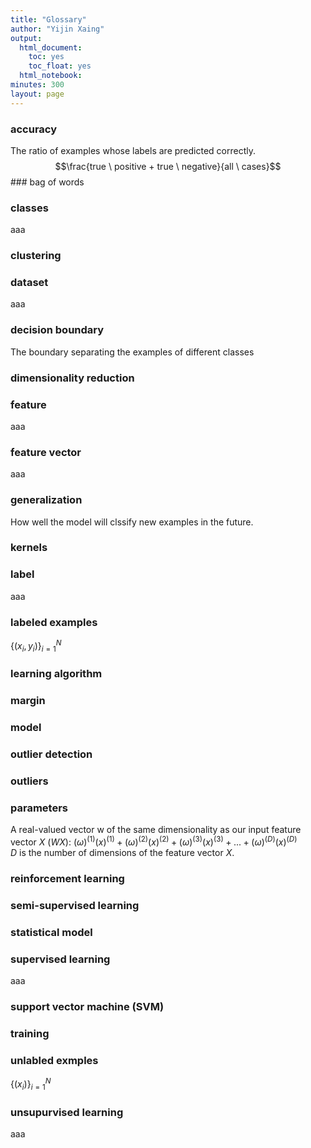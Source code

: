 ```yaml
---
title: "Glossary"
author: "Yijin Xaing"
output:
  html_document:
    toc: yes
    toc_float: yes
  html_notebook:
minutes: 300
layout: page
---
```

### accuracy
The ratio of examples whose labels are predicted correctly.
$$\frac{true \ positive + true \ negative}{all  \ cases}$$
### bag of words  

### classes  
aaa  

### clustering  

### dataset
aaa  

### decision boundary
The boundary separating the examples of different classes   

### dimensionality reduction
### feature  
aaa  

### feature vector  
aaa   

### generalization
How well the model will clssify new examples in the future.  

### kernels

### label  
aaa  

### labeled examples
$\{(x_{i},y_{i})\}_{i=1}^{N}$  

### learning algorithm

### margin

### model
### outlier detection
### outliers

### parameters
A real-valued vector w of the same dimensionality as our input feature vector $X$ $(WX)$: $(\omega)^{(1)}(x)^{(1)} + (\omega)^{(2)}(x)^{(2)}+ (\omega)^{(3)}(x)^{(3)}+...+(\omega)^{(D)}(x)^{(D)}$  
$D$ is the number of dimensions of the feature vector $X$.  

### reinforcement learning
### semi-supervised learning
### statistical model

### supervised learning   
aaa  

### support vector machine (SVM)
### training


### unlabled exmples
$\{(x_{i})\}_{i=1}^{N}$    

### unsupurvised learning
aaa  
